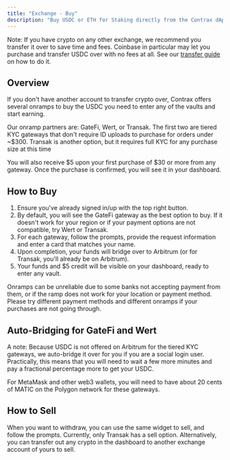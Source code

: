 ```yaml
---
title: "Exchange - Buy"
description: "Buy USDC or ETH for Staking directly from the Contrax dApp"
---
```


Note: If you have crypto on any other exchange, we recommend you transfer it over to save time and fees.
Coinbase in particular may let you purchase and transfer USDC over with no fees at all. See our [transfer guide](../transfer/general) on how to do it.

## Overview

If you don't have another account to transfer crypto over, Contrax offers several onramps to buy the USDC you need to enter any of the vaults and start earning.

Our onramp partners are: GateFi, Wert, or Transak. The first two are tiered KYC gateways that don't require ID uploads to purchase for orders under ~$300.
Transak is another option, but it requires full KYC for any purchase size at this time

You will also receive $5 upon your first purchase of $30 or more from any gateway. Once the purchase is confirmed, you will see it in your dashboard.

## How to Buy

1. Ensure you've already signed in/up with the top right button.
2. By default, you will see the GateFi gateway as the best option to buy. If it doesn't work for your region or if your payment options are not compatible, try Wert or Transak.
3. For each gateway, follow the prompts, provide the request information and enter a card that matches your name.
4. Upon completion, your funds will bridge over to Arbitrum (or for Transak, you'll already be on Arbitrum).
5. Your funds and $5 credit will be visible on your dashboard, ready to enter any vault.

Onramps can be unreliable due to some banks not accepting payment from them, or if the ramp does not work for your location or payment method.
Please try different payment methods and different onramps if your purchases are not going through.

## Auto-Bridging for GateFi and Wert

A note: Because USDC is not offered on Arbitrum for the tiered KYC gateways, we auto-bridge it over for you if you are a social login user.
Practically, this means that you will need to wait a few more minutes and pay a fractional percentage more to get your USDC.

For MetaMask and other web3 wallets, you will need to have about 20 cents of MATIC on the Polygon network for these gateways.

## How to Sell

When you want to withdraw, you can use the same widget to sell, and follow the prompts. Currently, only Transak has a sell option.
Alternatively, you can transfer out any crypto in the dashboard to another exchange account of yours to sell.
